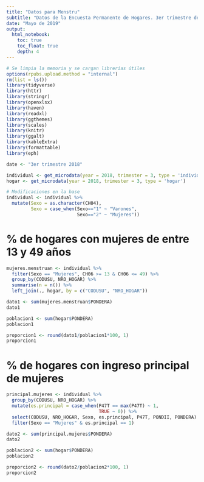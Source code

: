 ```yaml
---
title: "Datos para Menstru"
subtitle: "Datos de la Encuesta Permanente de Hogares. 3er trimestre de 2018."
date: "Mayo de 2019"
output: 
  html_notebook:
    toc: true
    toc_float: true
    depth: 4
---
```

    
```r
# Se limpia la memoria y se cargan librerías útiles
options(rpubs.upload.method = "internal")
rm(list = ls())
library(tidyverse)
library(httr)
library(stringr)
library(openxlsx)
library(haven)
library(readxl)
library(ggthemes)
library(scales)
library(knitr)
library(ggalt)
library(kableExtra)
library(formattable)
library(eph)
```

```r
date <- "3er trimestre 2018"
```

```r
individual <- get_microdata(year = 2018, trimester = 3, type = 'individual')
hogar <- get_microdata(year = 2018, trimester = 3, type = 'hogar')
```

```r
# Modificaciones en la base
individual <- individual %>% 
  mutate(Sexo = as.character(CH04),
         Sexo = case_when(Sexo=="1" ~ "Varones",
                          Sexo=="2" ~ "Mujeres"))
```

# % de hogares con mujeres de entre 13 y 49 años
```r
mujeres.menstruan <- individual %>% 
  filter(Sexo == "Mujeres", CH06 >= 13 & CH06 <= 49) %>% 
  group_by(CODUSU, NRO_HOGAR) %>% 
  summarise(n = n()) %>% 
  left_join(., hogar, by = c("CODUSU", "NRO_HOGAR"))

dato1 <- sum(mujeres.menstruan$PONDERA)
dato1

poblacion1 <- sum(hogar$PONDERA)
poblacion1

proporcion1 <- round(dato1/poblacion1*100, 1)
proporcion1
```

# % de hogares con ingreso principal de mujeres

```r
principal.mujeres <- individual %>% 
  group_by(CODUSU, NRO_HOGAR) %>% 
  mutate(es.principal = case_when(P47T == max(P47T) ~ 1,
                                  TRUE ~ 0)) %>% 
  select(CODUSU, NRO_HOGAR, Sexo, es.principal, P47T, PONDII, PONDERA) %>% 
  filter(Sexo == "Mujeres" & es.principal == 1)

dato2 <- sum(principal.mujeres$PONDERA)
dato2

poblacion2 <- sum(hogar$PONDERA)
poblacion2

proporcion2 <- round(dato2/poblacion2*100, 1)
proporcion2
```









